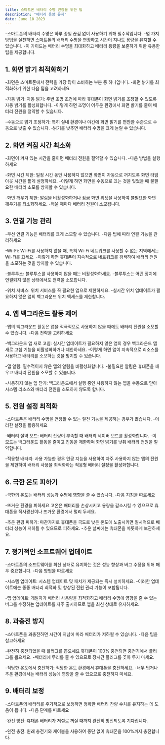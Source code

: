 ```yaml
---
title: 스마트폰 배터리 수명 연장을 위한 팁
description: "배터리 용량 유지"
date: June 18 2023
---
```


-스마트폰의 배터리 수명은 하루 종일 끊김 없이 사용하기 위해 필수적입니다. 
-몇 가지 방법을 실천하면 스마트폰의 배터리 수명을 연장하고 시간이 지나도 용량을 유지할 수 있습니다. 
-이 가이드는 배터리 수명을 최대화하고 배터리 용량을 보존하기 위한 유용한 팁을 제공합니다.

## 1. 화면 밝기 최적화하기
-화면은 스마트폰에서 전력을 가장 많이 소비하는 부분 중 하나입니다. 
-화면 밝기를 최적화하기 위한 다음 팁을 고려하세요

-자동 밝기: 자동 밝기: 주변 조명 조건에 따라 휴대폰이 화면 밝기를 조정할 수 있도록 자동 밝기를 활성화합니다. 
-이렇게 하면 조명이 어두운 환경에서 화면 밝기를 줄여 배터리 전원을 절약할 수 있습니다.

-수동으로 밝기 조정하기: 특히 실내 환경이나 야간에 화면 밝기를 편안한 수준으로 수동으로 낮출 수 있습니다. 
-밝기를 낮추면 배터리 수명을 크게 늘릴 수 있습니다.

## 2. 화면 켜짐 시간 최소화
-화면이 켜져 있는 시간을 줄이면 배터리 전원을 절약할 수 있습니다. 
-다음 방법을 실행하세요

-화면 시간 제한: 일정 시간 동안 사용하지 않으면 화면이 자동으로 꺼지도록 화면 타임아웃 시간을 짧게 설정하세요. 
-이렇게 하면 화면을 수동으로 끄는 것을 잊었을 때 불필요한 배터리 소모를 방지할 수 있습니다.

-화면 깨우기 제한: 알림을 비활성화하거나 잠금 화면 위젯을 사용하여 불필요한 화면 깨우기를 최소화하세요. 
-깨울 때마다 배터리 전원이 소모됩니다.

## 3. 연결 기능 관리
-무선 연결 기능은 배터리를 크게 소모할 수 있습니다. 
-다음 팁에 따라 연결 기능을 관리하세요

-Wi-Fi: Wi-Fi를 사용하지 않을 때, 특히 Wi-Fi 네트워크를 사용할 수 없는 지역에서는 Wi-Fi를 끄세요. 
-이렇게 하면 휴대폰이 지속적으로 네트워크를 검색하여 배터리 전원을 소모하는 것을 방지할 수 있습니다.

-블루투스: 블루투스를 사용하지 않을 때는 비활성화하세요. 
-블루투스는 어떤 장치에 연결되지 않은 상태에서도 전력을 소모합니다.

-위치 서비스: 위치 서비스를 꼭 필요한 앱으로 제한하세요. 
-실시간 위치 업데이트가 필요하지 않은 앱의 백그라운드 위치 액세스를 제한합니다.

## 4. 앱 백그라운드 활동 제어
-앱의 백그라운드 활동은 앱을 적극적으로 사용하지 않을 때에도 배터리 전원을 소모할 수 있습니다. 
-다음 전략을 고려하세요

-백그라운드 앱 새로 고침: 실시간 업데이트가 필요하지 않은 앱의 경우 백그라운드 앱 새로 고침 기능을 비활성화하거나 제한하세요. 
-이렇게 하면 앱이 지속적으로 리소스를 사용하고 배터리를 소모하는 것을 방지할 수 있습니다.

-앱 알림: 필수적이지 않은 앱의 알림을 비활성화합니다. 
-불필요한 알림은 휴대폰을 깨우고 배터리 전원을 소모할 수 있습니다.

-사용하지 않는 앱 닫기: 백그라운드에서 실행 중인 사용하지 않는 앱을 수동으로 닫아 시스템 리소스와 배터리 전원을 소모하지 않도록 합니다.

## 5. 전원 설정 최적화
-스마트폰은 배터리 수명을 연장할 수 있는 절전 기능을 제공하는 경우가 많습니다. 
-이러한 설정을 활용하세요

-배터리 절약 모드: 배터리 잔량이 부족할 때 배터리 세이버 모드를 활성화합니다. 
-이 모드는 백그라운드 활동을 줄이고 진동을 제한하며 화면 밝기를 낮춰 배터리 전원을 절약합니다.

-적응형 배터리: 사용 가능한 경우 인공 지능을 사용하여 자주 사용하지 않는 앱의 전원을 제한하여 배터리 사용을 최적화하는 적응형 배터리 설정을 활성화합니다.

## 6. 극한 온도 피하기
-극한의 온도는 배터리 성능과 수명에 영향을 줄 수 있습니다. 
-다음 지침을 따르세요

-뜨거운 환경을 피하세요 고온은 배터리를 손상시키고 용량을 감소시킬 수 있으므로 휴대폰을 직사광선이나 뜨거운 환경에서 멀리 두세요.

-추운 환경 피하기: 마찬가지로 휴대폰을 극도로 낮은 온도에 노출시키면 일시적으로 배터리 성능이 저하될 수 있으므로 피하세요. 
-추운 날씨에는 휴대폰을 따뜻하게 보관하세요.

## 7. 정기적인 소프트웨어 업데이트
-스마트폰의 소프트웨어를 최신 상태로 유지하는 것은 성능 향상과 버그 수정을 위해 매우 중요합니다. 
-다음 방법을 따르세요

-시스템 업데이트: 시스템 업데이트 및 패치가 제공되는 즉시 설치하세요. 
-이러한 업데이트에는 종종 배터리 최적화 및 향상된 전원 관리 기능이 포함됩니다.

-앱 업데이트: 개발자가 배터리 사용량을 최적화하고 배터리 수명에 영향을 줄 수 있는 버그를 수정하는 업데이트를 자주 출시하므로 앱을 최신 상태로 유지하세요.

## 8. 과충전 방지
-스마트폰을 과충전하면 시간이 지남에 따라 배터리가 저하될 수 있습니다. 
-다음 팁을 참고하세요

-완전히 충전되었을 때 플러그를 뽑으세요 휴대폰이 100% 충전되면 충전기에서 플러그를 뽑으세요. 
-배터리에 무리를 줄 수 있으므로 장시간 플러그를 꽂아 두지 마세요.

-적당한 온도에서 충전하기: 적당한 온도 환경에서 휴대폰을 충전하세요. 
-너무 덥거나 추운 환경에서는 배터리 성능에 영향을 줄 수 있으므로 충전하지 마세요.

## 9. 배터리 보정
-스마트폰의 배터리를 주기적으로 보정하면 정확한 배터리 잔량 수치를 유지하는 데 도움이 됩니다. 
-다음 단계를 따르세요

-완전 방전: 휴대폰 배터리가 저절로 꺼질 때까지 완전히 방전되도록 기다립니다.

-완전 충전: 원래 충전기와 케이블을 사용하여 중단 없이 휴대폰을 100%까지 충전합니다.